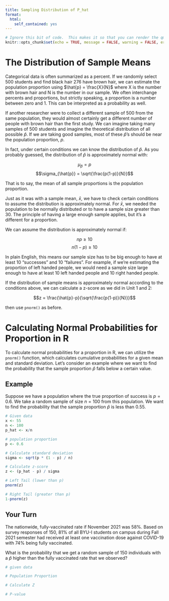 ```yaml
---
title: Sampling Distribution of P_hat
format:
  html:
    self_contained: yes
---
```

```r
# Ignore this bit of code.  This makes it so that you can render the qmd file even when there are errors in your code.
knitr::opts_chunk$set(echo = TRUE, message = FALSE, warning = FALSE, error = TRUE)
```

# The Distribution of Sample Means

Categorical data is often summarized as a percent.  If we randomly select 500 students and find black hair 276 have brown hair, we can estimate the population proportion using $\hat{p} = \frac{X}{N}$ where X is the number with brown hair and N is the number in our sample.  We often interchange percents and proportions, but strictly speaking, a proportion is a number between zero and 1.  This can be interpreted as a probability as well.

If another researcher were to collect a different sample of 500 from the same population, they would almost certainly get a different number of people with brown hair than the first study.  We can imagine taking many samples of 500 students and imagine the theoretical distribution of all possible $\hat{p}$.  If we are taking good samples, most of these $\hat{p}$'s should be near the population proportion, $p$. 

In fact, under certain conditions we can know the distribution of $\hat{p}$.  As you probably guessed, the distribution of $\hat{p}$ is approximately normal with:

$$\mu_{\hat{p}} = p$$ 
$$\sigma_{\hat{p}} = \sqrt{\frac{p(1-p)}{N}}$$

That is to say, the mean of all sample proportions is the population proportion.  

Just as it was with a sample mean, $\bar{x}$, we have to check certain conditions to assume the distribution is approximately normal.  For $\bar{x}$, we needed the population to be normally distributed or to have a sample size greater than 30.  The principle of having a large enough sample applies, but it's a different for a proportion. 

We can assume the distribution is approximately normal if:

$$np \geq 10$$
$$n(1-p) \geq 10$$

In plain English, this means our sample size has to be big enough to have at least 10 "successes" and 10 "failures".  For example, if we're estimating the proportion of left handed people, we would need a sample size large enough to have at least 10 left handed people and 10 right handed people.  

If the distribution of sample means is approximately normal according to the conditions above, we can calculate a z-score as we did in Unit 1 and 2:

$$z = \frac{\hat{p}-p}{\sqrt{\frac{p(1-p)}{N}}}$$

then use `pnorm()` as before.  

# Calculating Normal Probabilities for Proportion in R

To calculate normal probabilities for a proportion in R, we can utilize the `pnorm()` function, which calculates cumulative probabilities for a given mean and standard deviation. Let's consider an example where we want to find the probability that the sample proportion $\hat{p}$ falls below a certain value.

## Example

Suppose we have a population where the true proportion of success is $p = 0.6$. We take a random sample of size $n = 100$ from this population. We want to find the probability that the sample proportion $\hat{p}$ is less than $0.55$.

```r
# Given data
x <- 55
n <- 100
p_hat <- x/n

# population proportion
p <- 0.6

# Calculate standard deviation
sigma <- sqrt(p * (1 - p) / n)

# Calculate z-score
z <- (p_hat - p) / sigma

# Left Tail (lower than p)
pnorm(z)

# Right Tail (greater than p)
1-pnorm(z)

```


## Your Turn

The nationwide, fully-vaccinated rate if November 2021 was 58%. Based on survey responses of 150, 81% of all BYU-I students on campus during Fall 2021 semester had received at least one vaccination dose against COVID-19 with 74% being fully vaccinated.

What is the probability that we get a random sample of 150 individuals with a $\hat{p}$ higher than the fully vaccinated rate that we observed?  

```r

# given data

# Population Proportion

# Calculate Z

# P-value

```




